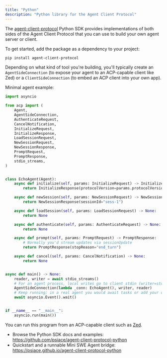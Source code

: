 ```yaml
---
title: "Python"
description: "Python library for the Agent Client Protocol"
---
```


The [agent-client-protocol](https://pypi.org/project/agent-client-protocol/) Python
SDK provides implementations of both sides of the Agent Client Protocol that
you can use to build your own agent server or client.

To get started, add the package as a dependency to your project:

```bash
pip install agent-client-protocol
```

Depending on what kind of tool you're building, you'll typically create an
`AgentSideConnection` (to expose your agent to an ACP-capable client like Zed)
or a `ClientSideConnection` (to embed an ACP client into your own app).

Minimal agent example:

```python
import asyncio

from acp import (
    Agent,
    AgentSideConnection,
    AuthenticateRequest,
    CancelNotification,
    InitializeRequest,
    InitializeResponse,
    LoadSessionRequest,
    NewSessionRequest,
    NewSessionResponse,
    PromptRequest,
    PromptResponse,
    stdio_streams,
)


class EchoAgent(Agent):
    async def initialize(self, params: InitializeRequest) -> InitializeResponse:
        return InitializeResponse(protocolVersion=params.protocolVersion)

    async def newSession(self, params: NewSessionRequest) -> NewSessionResponse:
        return NewSessionResponse(sessionId="sess-1")

    async def loadSession(self, params: LoadSessionRequest) -> None:
        return None

    async def authenticate(self, params: AuthenticateRequest) -> None:
        return None

    async def prompt(self, params: PromptRequest) -> PromptResponse:
        # Normally you'd stream updates via sessionUpdate
        return PromptResponse(stopReason="end_turn")

    async def cancel(self, params: CancelNotification) -> None:
        return None


async def main() -> None:
    reader, writer = await stdio_streams()
    # For an agent process, local writes go to client stdin (writer=stdout)
    AgentSideConnection(lambda _conn: EchoAgent(), writer, reader)
    # Keep running; in a real agent you would await tasks or add your own loop
    await asyncio.Event().wait()


if __name__ == "__main__":
    asyncio.run(main())
```

You can run this program from an ACP-capable client such as [Zed](https://zed.dev/docs/ai/external-agents).

- Browse the Python SDK docs and examples: https://github.com/psiace/agent-client-protocol-python
- Quickstart and a runnable Mini SWE Agent bridge: https://psiace.github.io/agent-client-protocol-python
